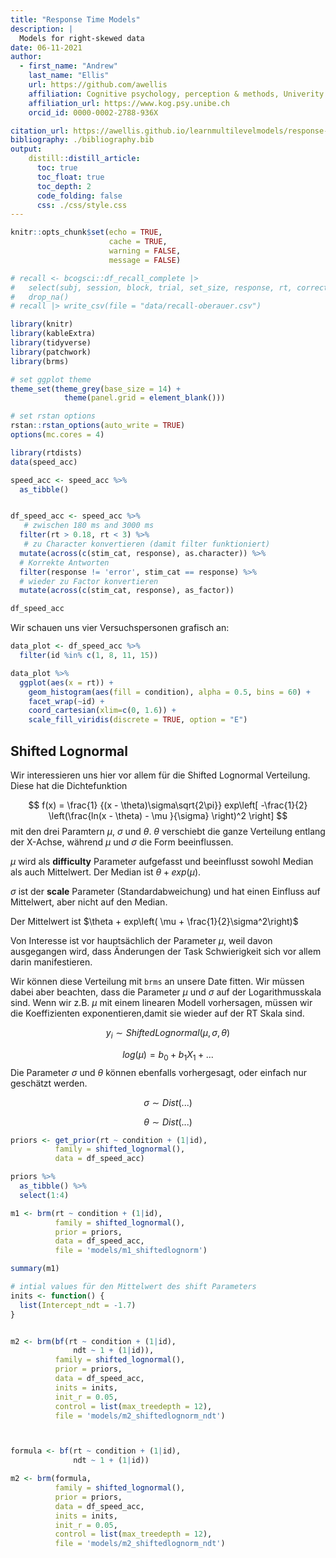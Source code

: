 ```yaml
---
title: "Response Time Models"
description: | 
  Models for right-skewed data
date: 06-11-2021
author:
  - first_name: "Andrew"
    last_name: "Ellis"
    url: https://github.com/awellis
    affiliation: Cognitive psychology, perception & methods, Univerity of Bern 
    affiliation_url: https://www.kog.psy.unibe.ch
    orcid_id: 0000-0002-2788-936X

citation_url: https://awellis.github.io/learnmultilevelmodels/response-time-models.html
bibliography: ./bibliography.bib
output: 
    distill::distill_article:
      toc: true
      toc_float: true
      toc_depth: 2
      code_folding: false
      css: ./css/style.css
---
```




```r
knitr::opts_chunk$set(echo = TRUE,
                      cache = TRUE,
                      warning = FALSE,
                      message = FALSE)

# recall <- bcogsci::df_recall_complete |> 
#   select(subj, session, block, trial, set_size, response, rt, correct, response_category) |> 
#   drop_na()
# recall |> write_csv(file = "data/recall-oberauer.csv")

```

```r
library(knitr)
library(kableExtra)
library(tidyverse)
library(patchwork)
library(brms)

# set ggplot theme
theme_set(theme_grey(base_size = 14) +
            theme(panel.grid = element_blank()))

# set rstan options
rstan::rstan_options(auto_write = TRUE)
options(mc.cores = 4)
```



```r
library(rtdists)
data(speed_acc) 

speed_acc <- speed_acc %>%
  as_tibble()


df_speed_acc <- speed_acc %>% 
   # zwischen 180 ms and 3000 ms
  filter(rt > 0.18, rt < 3) %>% 
   # zu Character konvertieren (damit filter funktioniert)
  mutate(across(c(stim_cat, response), as.character)) %>% 
  # Korrekte Antworten
  filter(response != 'error', stim_cat == response) %>% 
  # wieder zu Factor konvertieren
  mutate(across(c(stim_cat, response), as_factor))
```


```r
df_speed_acc
```



Wir schauen uns vier Versuchspersonen grafisch an:

```r
data_plot <- df_speed_acc %>% 
  filter(id %in% c(1, 8, 11, 15))

data_plot %>% 
  ggplot(aes(x = rt)) + 
    geom_histogram(aes(fill = condition), alpha = 0.5, bins = 60) + 
    facet_wrap(~id) +
    coord_cartesian(xlim=c(0, 1.6)) +
    scale_fill_viridis(discrete = TRUE, option = "E")
```



## Shifted Lognormal

Wir interessieren uns hier vor allem für die Shifted Lognormal Verteilung. Diese hat die Dichtefunktion

$$ f(x) = \frac{1} {(x - \theta)\sigma\sqrt{2\pi}} exp\left[ -\frac{1}{2} \left(\frac{ln(x - \theta) - \mu }{\sigma}  \right)^2  \right] $$ 
mit den drei Paramtern $\mu$, $\sigma$ und $\theta$. $\theta$ verschiebt die ganze Verteilung entlang der X-Achse, während $\mu$ und  $\sigma$ die Form beeinflussen. 

$\mu$ wird als **difficulty** Parameter aufgefasst und beeinflusst sowohl Median als auch Mittelwert. Der Median ist $\theta + exp(\mu)$.


$\sigma$ ist der **scale** Parameter (Standardabweichung) und hat einen Einfluss auf Mittelwert, aber nicht auf den Median.


Der Mittelwert ist $\theta + exp\left( \mu + \frac{1}{2}\sigma^2\right)$

Von Interesse ist vor hauptsächlich der Parameter $\mu$, weil davon ausgegangen wird, dass Änderungen der Task Schwierigkeit sich vor allem darin manifestieren.


Wir können diese Verteilung mit `brms` an unsere Date fitten. Wir müssen dabei aber beachten, dass die Parameter $\mu$ und $\sigma$ auf der Logarithmusskala sind. Wenn wir z.B. $\mu$ mit einem linearen Modell vorhersagen, müssen wir die Koeffizienten exponentieren,damit sie wieder auf der RT Skala sind.

$$ y_i \sim Shifted Lognormal(\mu, \sigma, \theta) $$

$$ log(\mu) = b_0 + b_1 X_1 + ...$$
Die Parameter $\sigma$ und $\theta$ können ebenfalls vorhergesagt, oder einfach nur geschätzt werden.  

$$  \sigma \sim Dist(...) $$

$$  \theta \sim Dist(...) $$



```r
priors <- get_prior(rt ~ condition + (1|id), 
          family = shifted_lognormal(),
          data = df_speed_acc)

priors %>% 
  as_tibble() %>% 
  select(1:4)
```



```r
m1 <- brm(rt ~ condition + (1|id),
          family = shifted_lognormal(),
          prior = priors,
          data = df_speed_acc,
          file = 'models/m1_shiftedlognorm')
```


```r
summary(m1)
```




```r
# intial values für den Mittelwert des shift Parameters
inits <- function() {
  list(Intercept_ndt = -1.7)
}


m2 <- brm(bf(rt ~ condition + (1|id),
              ndt ~ 1 + (1|id)),
          family = shifted_lognormal(),
          prior = priors,
          data = df_speed_acc,
          inits = inits,
          init_r = 0.05,
          control = list(max_treedepth = 12),
          file = 'models/m2_shiftedlognorm_ndt')



formula <- bf(rt ~ condition + (1|id),
              ndt ~ 1 + (1|id))

m2 <- brm(formula,
          family = shifted_lognormal(),
          prior = priors,
          data = df_speed_acc,
          inits = inits,
          init_r = 0.05,
          control = list(max_treedepth = 12),
          file = 'models/m2_shiftedlognorm_ndt')
```
